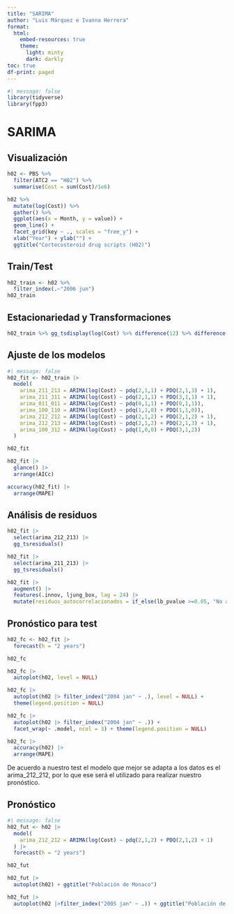 ```yaml
---
title: "SARIMA"
author: "Luis Márquez e Ivanna Herrera"
format:
  html:
    embed-resources: true
    theme:
      light: minty
      dark: darkly
toc: true
df-print: paged
---
```


```r
#| message: false
library(tidyverse)
library(fpp3)
```

# SARIMA

## Visualización

```r
h02 <- PBS %>%
  filter(ATC2 == "H02") %>%
  summarise(Cost = sum(Cost)/1e6)
```

```r
h02 %>%
  mutate(log(Cost)) %>%
  gather() %>%
  ggplot(aes(x = Month, y = value)) +
  geom_line() +
  facet_grid(key ~ ., scales = "free_y") +
  xlab("Year") + ylab("") +
  ggtitle("Cortecosteroid drug scripts (H02)")
```

## Train/Test
```r
h02_train <- h02 %>% 
  filter_index(.~"2006 jun")
h02_train
```

## Estacionariedad y Transformaciones

```r
h02_train %>% gg_tsdisplay(log(Cost) %>% difference(12) %>% difference(), plot_type='partial', lag_max = 48)

```

## Ajuste de los modelos

```r
#| message: false
h02_fit <- h02_train |> 
  model(
    arima_211_213 = ARIMA(log(Cost) ~ pdq(2,1,1) + PDQ(2,1,3) + 1),
    arima_211_311 = ARIMA(log(Cost) ~ pdq(2,1,1) + PDQ(3,1,1) + 1),
    arima_011_011 = ARIMA(log(Cost) ~ pdq(0,1,1) + PDQ(0,1,1)),
    arima_100_110 = ARIMA(log(Cost) ~ pdq(1,1,0) + PDQ(1,1,0)),
    arima_212_212 = ARIMA(log(Cost) ~ pdq(2,1,2) + PDQ(2,1,2) + 1),
    arima_212_213 = ARIMA(log(Cost) ~ pdq(2,1,2) + PDQ(2,1,3) + 1),
    arima_100_312 = ARIMA(log(Cost) ~ pdq(1,0,0) + PDQ(3,1,2))
  )

h02_fit
```

```r
h02_fit |> 
  glance() |> 
  arrange(AICc)
```


```r
accuracy(h02_fit) |> 
  arrange(MAPE)
```

## Análisis de residuos

```r
h02_fit |> 
  select(arima_212_213) |> 
  gg_tsresiduals()

h02_fit |> 
  select(arima_211_213) |> 
  gg_tsresiduals()
```

```r
h02_fit |> 
  augment() |> 
  features(.innov, ljung_box, lag = 24) |> 
  mutate(residuos_autocorrelacionados = if_else(lb_pvalue >=0.05, "No autocorrelación", "Autocorrelacionados"))
```

## Pronóstico para test

```r
h02_fc <- h02_fit |> 
  forecast(h = "2 years")

h02_fc

h02_fc |> 
  autoplot(h02, level = NULL)

h02_fc |> 
  autoplot(h02 |> filter_index("2004 jan" ~ .), level = NULL) + 
  theme(legend.position = NULL)

h02_fc |> 
  autoplot(h02 |> filter_index("2004 jan" ~ .)) + 
  facet_wrap(~ .model, ncol = 3) + theme(legend.position = NULL)

h02_fc |> 
  accuracy(h02) |> 
  arrange(MAPE)
```

De acuerdo a nuestro test el modelo que mejor se adapta a los datos es el arima_212_212, por lo que ese será el utilizado para realizar nuestro pronóstico.

## Pronóstico

```r
#| message: false
h02_fut <- h02 |> 
  model(
    arima_212_212 = ARIMA(log(Cost) ~ pdq(2,1,2) + PDQ(2,1,2) + 1)
  ) |> 
  forecast(h = "2 years")

h02_fut

h02_fut |> 
  autoplot(h02) + ggtitle("Población de Monaco")

h02_fut |> 
  autoplot(h02 |>filter_index("2005 jan" ~ .)) + ggtitle("Población de Monaco")
```

